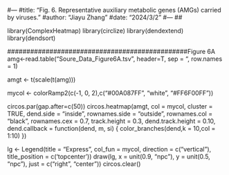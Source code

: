 #---
#title: "Fig. 6. Representative auxiliary metabolic genes (AMGs) carried by viruses."
#author: "Jiayu Zhang"
#date: "2024/3/2"
#---
##


library(ComplexHeatmap)
library(circlize)
library(dendextend)
library(dendsort)


###############################################Figure 6A
amg<-read.table("Soure_Data_Figure6A.tsv", header=T, sep = "\t", row.names = 1)

amgt <- t(scale(t(amg)))

mycol <- colorRamp2(c(-1, 0, 2),c("#00A087FF", "white", "#FF6F00FF"))

circos.par(gap.after=c(50))
circos.heatmap(amgt,
               col = mycol,
               cluster = TRUE,
               dend.side = "inside",
               rownames.side = "outside",
               rownames.col = "black",
               rownames.cex = 0.7,
               track.height = 0.3, 
               dend.track.height = 0.10, 
               dend.callback = function(dend, m, si) { 
                 color_branches(dend,k = 10,col = 1:10) 
               })


lg <- Legend(title = "Express",
             col_fun = mycol,
             direction = c("vertical"),
             title_position = c('topcenter'))
draw(lg, x = unit(0.9, "npc"), y = unit(0.5, "npc"), just = c("right", "center"))
circos.clear()
